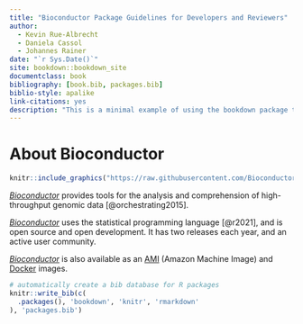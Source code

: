```yaml
--- 
title: "Bioconductor Package Guidelines for Developers and Reviewers"
author:
  - Kevin Rue-Albrecht
  - Daniela Cassol
  - Johannes Rainer
date: "`r Sys.Date()`"
site: bookdown::bookdown_site
documentclass: book
bibliography: [book.bib, packages.bib]
biblio-style: apalike
link-citations: yes
description: "This is a minimal example of using the bookdown package to write a book. The output format for this example is bookdown::gitbook."
---
```


# About Bioconductor {-}

```r
knitr::include_graphics("https://raw.githubusercontent.com/Bioconductor/BiocStickers/master/Bioconductor/Bioconductor.png")
```

[_Bioconductor_](https://bioconductor.org/) provides tools for the analysis and comprehension of high-throughput genomic data [@orchestrating2015].

[_Bioconductor_](https://bioconductor.org/) uses the <i class="fab fa-r-project"></i> statistical programming language [@r2021], and is open source and open development. It has two releases each year, and an active user community.

[_Bioconductor_](https://bioconductor.org/) is also available as an [AMI](https://bioconductor.org/help/bioconductor-cloud-ami/) (Amazon Machine Image) and [Docker](https://bioconductor.org/help/docker/) images.

```r
# automatically create a bib database for R packages
knitr::write_bib(c(
  .packages(), 'bookdown', 'knitr', 'rmarkdown'
), 'packages.bib')
```
